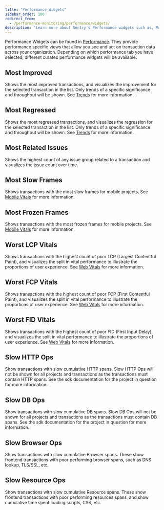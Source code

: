 ```yaml
---
title: "Performance Widgets"
sidebar_order: 100
redirect_from:
  - /performance-monitoring/performance/widgets/
description: "Learn more about Sentry's Performance widgets such as, Most Related Issues, Most Regressed Transactions, Slow HTTP Ops, and how they can be used to surface performance insights in your applications."
---
```


Performance Widgets can be found in [Performance](/product/performance/). They provide performance specific views that allow you see and act on transaction data across your organization.
Depending on which performance tab you have selected, different curated performance widgets will be available.

## Most Improved

Shows the most improved transactions, and visualizes the improvement for the selected transaction in the list. Only trends of a specific significance and throughput will be shown. See [Trends](/product/performance/trends) for more information.

## Most Regressed

Shows the most regressed transactions, and visualizes the regression for the selected transaction in the list. Only trends of a specific significance and throughput will be shown. See [Trends](/product/performance/trends) for more information.

## Most Related Issues

Shows the highest count of any issue group related to a transaction and visualizes the issue count over time.

## Most Slow Frames

Shows transactions with the most slow frames for mobile projects. See [Mobile Vitals](/product/performance/mobile-vitals) for more information.

## Most Frozen Frames

Shows transactions with the most frozen frames for mobile projects. See [Mobile Vitals](/product/performance/mobile-vitals) for more information.

## Worst LCP Vitals

Shows transactions with the highest count of poor LCP (Largest Contentful Paint), and visualizes the split in vital performance to illustrate the proportions of user experience. See [Web Vitals](/product/performance/web-vitals) for more information.

## Worst FCP Vitals

Shows transactions with the highest count of poor FCP (First Contentful Paint), and visualizes the split in vital performance to illustrate the proportions of user experience. See [Web Vitals](/product/performance/web-vitals) for more information.

## Worst FID Vitals

Shows transactions with the highest count of poor FID (First Input Delay), and visualizes the split in vital performance to illustrate the proportions of user experience. See [Web Vitals](/product/performance/web-vitals) for more information.

## Slow HTTP Ops

Show transactions with slow cumulative HTTP spans. Slow HTTP Ops will not be shown for all projects and transactions as the transactions must contain HTTP spans. See the sdk documentation for the project in question for more information.

## Slow DB Ops

Show transactions with slow cumulative DB spans. Slow DB Ops will not be shown for all projects and transactions as the transactions must contain DB spans. See the sdk documentation for the project in question for more information.

## Slow Browser Ops

Show transactions with slow cumulative Browser spans. These show frontend transactions with poor performing browser spans, such as DNS lookup, TLS/SSL, etc.

## Slow Resource Ops

Show transactions with slow cumulative Resource spans. These show frontend transactions with poor performing resources spans, and show cumulative time spent loading scripts, CSS, etc.
